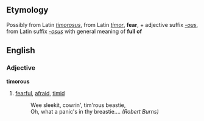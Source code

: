 ==Etymology==
Possibly from Latin ''[[timorosus]]'', from Latin ''[[timor]]'', '''fear''', + adjective suffix ''[[-ous]]'', from Latin suffix ''[[-osus]]'' with general meaning of '''full of'''

==English==
===Adjective===
'''timorous'''

# [[fearful]], [[afraid]], [[timid]]
#: Wee sleekit, cowrin', tim'rous beastie,
#: Oh, what a panic's in thy breastie....  ''(Robert Burns)''